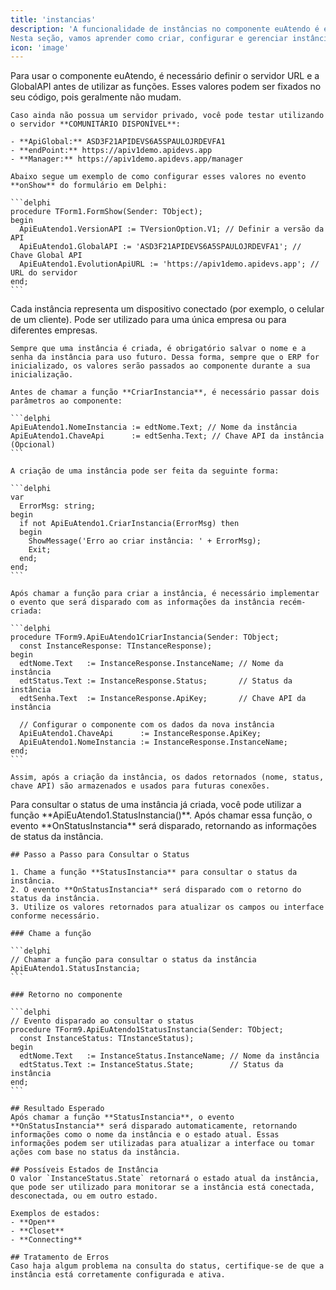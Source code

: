 ```yaml
---
title: 'instancias'
description: 'A funcionalidade de instâncias no componente euAtendo é essencial para a gestão de múltiplas empresas simultâneos. Cada instância representa uma conexão ativa com um canal de comunicação (como WhatsApp), permitindo que sua empresa tenha diferentes clientes configurados para diversos setores ou serviços.
Nesta seção, vamos aprender como criar, configurar e gerenciar instâncias, garantindo um controle eficiente sobre as operações de atendimento.'
icon: 'image'
---
```

<AccordionGroup>
  <Accordion icon="server" title="Autenticando o servidor da API">
    Para usar o componente euAtendo, é necessário definir o servidor URL e a GlobalAPI antes de utilizar as funções. Esses valores podem ser fixados no seu código, pois geralmente não mudam.

    Caso ainda não possua um servidor privado, você pode testar utilizando o servidor **COMUNITÁRIO DISPONÍVEL**:

    - **ApiGlobal:** ASD3F21APIDEVS6A5SPAULOJRDEVFA1
    - **endPoint:** https://apiv1demo.apidevs.app
    - **Manager:** https://apiv1demo.apidevs.app/manager

    Abaixo segue um exemplo de como configurar esses valores no evento **onShow** do formulário em Delphi:

    ```delphi
    procedure TForm1.FormShow(Sender: TObject);
    begin
      ApiEuAtendo1.VersionAPI := TVersionOption.V1; // Definir a versão da API
      ApiEuAtendo1.GlobalAPI := 'ASD3F21APIDEVS6A5SPAULOJRDEVFA1'; // Chave Global API
      ApiEuAtendo1.EvolutionApiURL := 'https://apiv1demo.apidevs.app'; // URL do servidor
    end;
    ```
  </Accordion>

  <Accordion icon="mobile" title="Instâncias 'Celulares de Clientes'">
    Cada instância representa um dispositivo conectado (por exemplo, o celular de um cliente). Pode ser utilizado para uma única empresa ou para diferentes empresas. 

    Sempre que uma instância é criada, é obrigatório salvar o nome e a senha da instância para uso futuro. Dessa forma, sempre que o ERP for inicializado, os valores serão passados ao componente durante a sua inicialização.

    Antes de chamar a função **CriarInstancia**, é necessário passar dois parâmetros ao componente:

    ```delphi
    ApiEuAtendo1.NomeInstancia := edtNome.Text; // Nome da instância
    ApiEuAtendo1.ChaveApi      := edtSenha.Text; // Chave API da instância (Opcional)
    ```

    A criação de uma instância pode ser feita da seguinte forma:

    ```delphi
    var
      ErrorMsg: string;
    begin
      if not ApiEuAtendo1.CriarInstancia(ErrorMsg) then
      begin
        ShowMessage('Erro ao criar instância: ' + ErrorMsg);
        Exit;
      end;
    end;
    ```

    Após chamar a função para criar a instância, é necessário implementar o evento que será disparado com as informações da instância recém-criada:

    ```delphi
    procedure TForm9.ApiEuAtendo1CriarInstancia(Sender: TObject;
      const InstanceResponse: TInstanceResponse);
    begin
      edtNome.Text   := InstanceResponse.InstanceName; // Nome da instância
      edtStatus.Text := InstanceResponse.Status;       // Status da instância
      edtSenha.Text  := InstanceResponse.ApiKey;       // Chave API da instância

      // Configurar o componente com os dados da nova instância
      ApiEuAtendo1.ChaveApi      := InstanceResponse.ApiKey;
      ApiEuAtendo1.NomeInstancia := InstanceResponse.InstanceName;
    end;
    ```

    Assim, após a criação da instância, os dados retornados (nome, status, chave API) são armazenados e usados para futuras conexões.
  </Accordion>
  
 <Accordion icon="mobile" title="Consultar Status da Instância">
    Para consultar o status de uma instância já criada, você pode utilizar a função **ApiEuAtendo1.StatusInstancia()**. Após chamar essa função, o evento **OnStatusInstancia** será disparado, retornando as informações de status da instância.

    ## Passo a Passo para Consultar o Status

    1. Chame a função **StatusInstancia** para consultar o status da instância.
    2. O evento **OnStatusInstancia** será disparado com o retorno do status da instância.
    3. Utilize os valores retornados para atualizar os campos ou interface conforme necessário.

    ### Chame a função

    ```delphi
    // Chamar a função para consultar o status da instância
    ApiEuAtendo1.StatusInstancia;
    ```

    ### Retorno no componente 

    ```delphi
    // Evento disparado ao consultar o status
    procedure TForm9.ApiEuAtendo1StatusInstancia(Sender: TObject;
      const InstanceStatus: TInstanceStatus);
    begin
      edtNome.Text   := InstanceStatus.InstanceName; // Nome da instância
      edtStatus.Text := InstanceStatus.State;        // Status da instância
    end;
    ```

    ## Resultado Esperado
    Após chamar a função **StatusInstancia**, o evento **OnStatusInstancia** será disparado automaticamente, retornando informações como o nome da instância e o estado atual. Essas informações podem ser utilizadas para atualizar a interface ou tomar ações com base no status da instância.

    ## Possíveis Estados de Instância
    O valor `InstanceStatus.State` retornará o estado atual da instância, que pode ser utilizado para monitorar se a instância está conectada, desconectada, ou em outro estado.

    Exemplos de estados:
    - **Open**
    - **Closet**
    - **Connecting**

    ## Tratamento de Erros
    Caso haja algum problema na consulta do status, certifique-se de que a instância está corretamente configurada e ativa.
</Accordion>


  
  
  
  
  
  
</AccordionGroup>